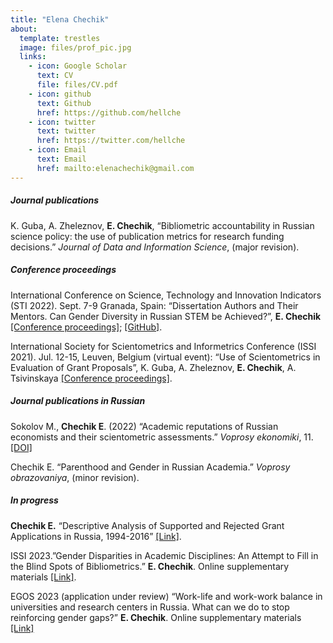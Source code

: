 ```yaml
---
title: "Elena Chechik"
about:
  template: trestles
  image: files/prof_pic.jpg
  links:
    - icon: Google Scholar
      text: CV
      file: files/CV.pdf
    - icon: github
      text: Github
      href: https://github.com/hellche
    - icon: twitter
      text: twitter
      href: https://twitter.com/hellche
    - icon: Email
      text: Email
      href: mailto:elenachechik@gmail.com
---
```


##### Journal publications

K. Guba, A. Zheleznov, **E. Chechik**, "Bibliometric accountability in Russian science policy: the use of publication metrics for research funding decisions." *Journal of Data and Information Science*, (major revision).

##### Conference proceedings

International Conference on Science, Technology and Innovation Indicators (STI 2022). Sept. 7-9 Granada, Spain: "Dissertation Authors and Their Mentors. Can Gender Diversity in Russian STEM be Achieved?", **E. Chechik** [\[Conference proceedings\]](https://zenodo.org/record/6956906#.ZAJ8nexBw-R); [\[GitHub\]](https://github.com/hellche/stem_sti).

International Society for Scientometrics and Informetrics Conference (ISSI 2021). Jul. 12-15, Leuven, Belgium (virtual event): "Use of Scientometrics in Evaluation of Grant Proposals", K. Guba, A. Zheleznov, **E. Chechik**, A. Tsivinskaya [\[Conference proceedings\]](https://www.issi-society.org/publications/issi-conference-proceedings/proceedings-of-issi-2021/).

##### Journal publications in Russian

Sokolov M., **Chechik E**. (2022) "Academic reputations of Russian economists and their scientometric assessments." *Voprosy ekonomiki*, 11. [\[DOI\]](https://doi.org/10.32609/0042-8736-2022-11-117-135)

Chechik E. "Parenthood and Gender in Russian Academia." *Voprosy obrazovaniya*, (minor revision).

##### In progress

**Chechik E.** "Descriptive Analysis of Supported and Rejected Grant Applications in Russia, 1994-2016" [\[Link\]](https://hellche.github.io/grant_applications/).

ISSI 2023."Gender Disparities in Academic Disciplines: An Attempt to Fill in the Blind Spots of Bibliometrics." **E. Chechik**. Online supplementary materials [\[Link\]](https://hellche.github.io/issi2023/).

EGOS 2023 (application under review) "Work-life and work-work balance in universities and research centers in Russia. What can we do to stop reinforcing gender gaps?" **E. Chechik**. Online supplementary materials [\[Link\]](https://hellche.github.io/egos2023/)

<!-- Presentations -->

<!-- wp -->
